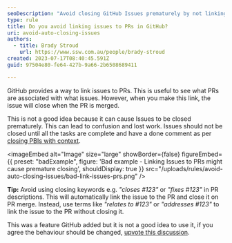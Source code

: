 ```yaml
---
seoDescription: "Avoid closing GitHub Issues prematurely by not linking them to PRs—use alternative terms instead of 'closes' or 'fixes.'"
type: rule
title: Do you avoid linking issues to PRs in GitHub?
uri: avoid-auto-closing-issues
authors:
  - title: Brady Stroud
    url: https://www.ssw.com.au/people/brady-stroud
created: 2023-07-17T08:40:45.591Z
guid: 97504e80-fe64-427b-9a66-2b6508689411

---
```


GitHub provides a way to link issues to PRs. This is useful to see what PRs are associated with what issues. However, when you make this link, the issue will close when the PR is merged.

This is not a good idea because it can cause Issues to be closed prematurely. This can lead to confusion and lost work.
Issues should not be closed until all the tasks are complete and have a done comment as per [closing PBIs with context](/close-pbis-with-context/).

<imageEmbed
  alt="Image"
  size="large"
  showBorder={false}
  figureEmbed={{
    preset: "badExample",
    figure: 'Bad example - Linking Issues to PRs might cause premature closing',
    shouldDisplay: true
  }}
  src="/uploads/rules/avoid-auto-closing-issues/bad-link-issues-prs.png"
/>

**Tip:** Avoid using closing keywords e.g. _"closes #123"_ or _"fixes #123"_ in PR descriptions. This will automatically link the issue to the PR and close it on PR merge.
Instead, use terms like _"relates to #123"_ or _"addresses #123"_ to link the issue to the PR without closing it.

This was a feature GitHub added but it is not a good idea to use it, if you agree the behaviour should be changed, [upvote this discussion](https://github.com/orgs/community/discussions/17308).
